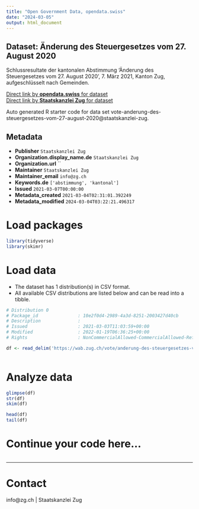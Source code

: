 ```yaml
---
title: "Open Government Data, opendata.swiss"
date: "2024-03-05"
output: html_document
---
```


## Dataset: Änderung des Steuergesetzes vom 27. August 2020

Schlussresultate der kantonalen Abstimmung 'Änderung des Steuergesetzes vom 27. August 2020', 7. März 2021, Kanton Zug, aufgeschlüsselt nach Gemeinden.

[Direct link by **opendata.swiss** for dataset](https://opendata.swiss/de/dataset/anderung-des-steuergesetzes-vom-27-august-2020)<br>
[Direct link by **Staatskanzlei Zug** for dataset](https://wab.zug.ch/vote/anderung-des-steuergesetzes-vom-27-august-2020/data)

Auto generated R starter code for data set vote-anderung-des-steuergesetzes-vom-27-august-2020@staatskanzlei-zug.

## Metadata

- **Publisher** `Staatskanzlei Zug`
- **Organization.display_name.de** `Staatskanzlei Zug`
- **Organization.url** ``
- **Maintainer** `Staatskanzlei Zug`
- **Maintainer_email** `info@zg.ch`
- **Keywords.de** `['abstimmung', 'kantonal']`
- **Issued** `2021-03-07T00:00:00`
- **Metadata_created** `2021-03-04T02:31:01.392249`
- **Metadata_modified** `2024-03-04T03:22:21.496317`


# Load packages

```r

library(tidyverse)
library(skimr)

```

# Load data

-   The dataset has 1 distribution(s) in CSV format.
-   All available CSV distributions are listed below and can be read into a tibble.

```r

# Distribution 0
# Package_id               : 10e2f0d4-2989-4a3d-8251-2003427d40cb
# Description              : 
# Issued                   : 2021-03-03T11:03:59+00:00
# Modified                 : 2022-01-19T06:36:25+00:00
# Rights                   : NonCommercialAllowed-CommercialAllowed-ReferenceRequired

df <- read_delim('https://wab.zug.ch/vote/anderung-des-steuergesetzes-vom-27-august-2020/data-csv')



```

# Analyze data

```r

glimpse(df)
str(df)
skim(df)

head(df)
tail(df)

```

# Continue your code here...

```r

```

------------------------------------------------------------------------

# Contact

info@zg.ch | Staatskanzlei Zug
